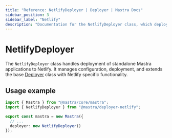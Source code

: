```yaml
---
title: "Reference: NetlifyDeployer | Deployer | Mastra Docs"
sidebar_position: 3
sidebar_label: "Netlify"
description: "Documentation for the NetlifyDeployer class, which deploys Mastra applications to Netlify Functions."
---
```


# NetlifyDeployer

The `NetlifyDeployer` class handles deployment of standalone Mastra applications to Netlify. It manages configuration, deployment, and extends the base [Deployer](/reference/deployer/deployer) class with Netlify specific functionality.

## Usage example

```typescript title="src/mastra/index.ts" showLineNumbers copy
import { Mastra } from "@mastra/core/mastra";
import { NetlifyDeployer } from "@mastra/deployer-netlify";

export const mastra = new Mastra({
  // ...
  deployer: new NetlifyDeployer()
});
```
